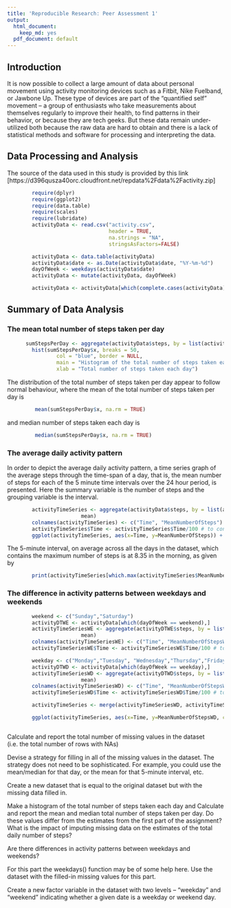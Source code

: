 ```yaml
---
title: 'Reproducible Research: Peer Assessment 1'
output:
  html_document:
    keep_md: yes
  pdf_document: default
---
```


## Introduction

It is now possible to collect a large amount of data about personal movement using activity monitoring devices such as a Fitbit, Nike Fuelband, or Jawbone Up. These type of devices are part of the “quantified self” movement – a group of enthusiasts who take measurements about themselves regularly to improve their health, to find patterns in their behavior, or because they are tech geeks. But these data remain under-utilized both because the raw data are hard to obtain and there is a lack of statistical methods and software for processing and interpreting the data.

## Data Processing and Analysis

The source of the data used in this study is provided by this link 
[https://d396qusza40orc.cloudfront.net/repdata%2Fdata%2Factivity.zip]

```r
        require(dplyr)
        require(ggplot2)
        require(data.table)
        require(scales)
        require(lubridate)
        activityData <- read.csv("activity.csv", 
                                 header = TRUE, 
                                 na.strings = "NA",
                                 stringsAsFactors=FALSE)

        activityData <- data.table(activityData)
        activityData$date <- as.Date(activityData$date, "%Y-%m-%d") 
        dayOfWeek <- weekdays(activityData$date)
        activityData <- mutate(activityData, dayOfWeek)

        activityData <- activityData[which(complete.cases(activityData)),]
```


## Summary of Data Analysis

### The mean total number of steps taken per day

```r
      sumStepsPerDay <- aggregate(activityData$steps, by = list(activityData$date), sum)
        hist(sumStepsPerDay$x, breaks = 50,
                col = "blue", border = NULL,
                main = "Histogram of the total number of steps taken each day",
                xlab = "Total number of steps taken each day")
```

The distribution of the total number of steps taken per day appear to follow normal behaviour, where the mean of the total number of steps taken per day is 
```r
         mean(sumStepsPerDay$x, na.rm = TRUE)
```
and median number of steps taken each day is

```r
         median(sumStepsPerDay$x, na.rm = TRUE)
```

### The average daily activity pattern
In order to depict the average daily activity pattern, a time series graph of the average steps through the time-span of a day, that is, the mean number of steps for each of the 5 minute time intervals over the 24 hour period, is presented.
Here the summary variable is the number of steps and the grouping variable is the interval.

```r
        
        activityTimeSeries <- aggregate(activityData$steps, by = list(activityData$interval), 
                        mean)
        colnames(activityTimeSeries) <- c("Time", "MeanNumberOfSteps")
        activityTimeSeries$Time <- activityTimeSeries$Time/100 # to convert the time interval to hours
        ggplot(activityTimeSeries, aes(x=Time, y=MeanNumberOfSteps)) + geom_line() + xlab("Time(Hours)") + ylab("Mean number of steps")
```


The 5-minute interval, on average across all the days in the dataset, which contains the maximum number of steps is at 8.35 in the morning, as given by
```r
        print(activityTimeSeries[which.max(activityTimeSeries$MeanNumberOfSteps),])
```


### The difference in activity patterns between weekdays and weekends

```r
        weekend <- c("Sunday","Saturday")
        activityDTWE <- activityData[which(dayOfWeek == weekend),]
        activityTimeSeriesWE <- aggregate(activityDTWE$steps, by = list(activityDTWE$interval), 
                        mean)
        colnames(activityTimeSeriesWE) <- c("Time", "MeanNumberOfStepsWE")
        activityTimeSeriesWE$Time <- activityTimeSeriesWE$Time/100 # to convert the time interval to hours

        weekday <- c("Monday","Tuesday", "Wednesday","Thursday","Friday")
        activityDTWD <- activityData[which(dayOfWeek == weekday),]
        activityTimeSeriesWD <- aggregate(activityDTWD$steps, by = list(activityDTWD$interval), 
                        mean)
        colnames(activityTimeSeriesWD) <- c("Time", "MeanNumberOfStepsWD")
        activityTimeSeriesWD$Time <- activityTimeSeriesWD$Time/100 # to convert the time interval to hours

        activityTimeSeries <- merge(activityTimeSeriesWD, activityTimeSeriesWE, "Time")

        ggplot(activityTimeSeries, aes(x=Time, y=MeanNumberOfStepsWD, color = "red")) + geom_line() + xlab("Time(Hours)") + ylab("Mean number of steps") +   geom_line(aes(x=Time, y=MeanNumberOfStepsWE, color = "blue")) + scale_colour_discrete(name  ="dayOfWeek", breaks=c("weekday", "weekend"), labels=c("Woman", "Man")) 
```



```r

```


Calculate and report the total number of missing values in the dataset (i.e. the total number of rows with NAs)

Devise a strategy for filling in all of the missing values in the dataset. The strategy does not need to be sophisticated. For example, you could use the mean/median for that day, or the mean for that 5-minute interval, etc.

Create a new dataset that is equal to the original dataset but with the missing data filled in.

Make a histogram of the total number of steps taken each day and Calculate and report the mean and median total number of steps taken per day. Do these values differ from the estimates from the first part of the assignment? What is the impact of imputing missing data on the estimates of the total daily number of steps?

Are there differences in activity patterns between weekdays and weekends?

For this part the weekdays() function may be of some help here. Use the dataset with the filled-in missing values for this part.

Create a new factor variable in the dataset with two levels – “weekday” and “weekend” indicating whether a given date is a weekday or weekend day.






